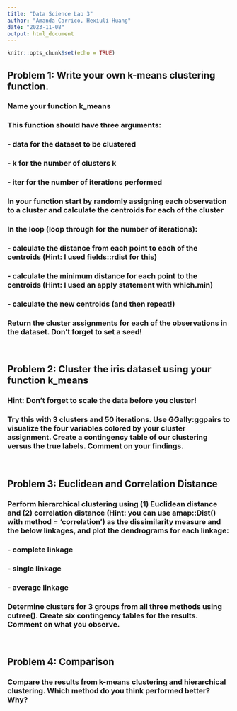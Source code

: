 ```yaml
---
title: "Data Science Lab 3"
author: "Amanda Carrico, Hexiuli Huang"
date: "2023-11-08"
output: html_document
---
```


```r
knitr::opts_chunk$set(echo = TRUE)
```

## Problem 1: Write your own k-means clustering function. 
### Name your function k_means 
### This function should have three arguments: 
### - data for the dataset to be clustered 
### - k for the number of clusters k
### - iter for the number of iterations performed
### In your function start by randomly assigning each observation to a cluster and calculate the centroids for each of the cluster 
### In the loop (loop through for the number of iterations):
### - calculate the distance from each point to each of the centroids (Hint: I used fields::rdist for this)
### - calculate the minimum distance for each point to the centroids (Hint: I used an apply statement with which.min)
### - calculate the new centroids (and then repeat!)
### Return the cluster assignments for each of the observations in the dataset. Don’t forget to set a seed!
<br>

## Problem 2: Cluster the iris dataset using your function k_means
### Hint: Don’t forget to scale the data before you cluster!
### Try this with 3 clusters and 50 iterations. Use GGally:ggpairs to visualize the four variables colored by your cluster assignment. Create a contingency table of our clustering versus the true labels. Comment on your findings.
<br>

## Problem 3: Euclidean and Correlation Distance
### Perform hierarchical clustering using (1) Euclidean distance and (2) correlation distance (Hint: you can use amap::Dist() with method = 'correlation') as the dissimilarity measure and the below linkages, and plot the dendrograms for each linkage:
### - complete linkage
### - single linkage
### - average linkage
### Determine clusters for 3 groups from all three methods using cutree(). Create six contingency tables for the results. Comment on what you observe.
<br>

## Problem 4: Comparison
### Compare the results from k-means clustering and hierarchical clustering. Which method do you think performed better? Why?
